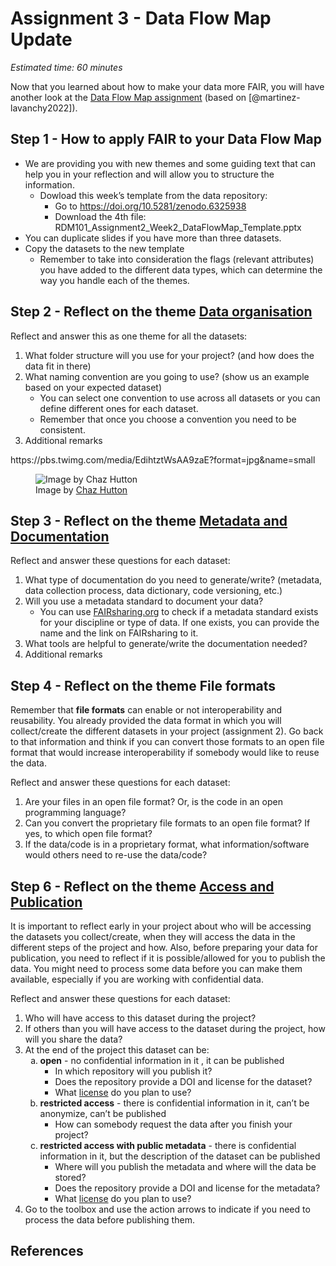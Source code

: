 # Assignment 3 - Data Flow Map Update {#assignment3}

*Estimated time: 60 minutes*

Now that you learned about how to make your data more FAIR, you will have another look at the [Data Flow Map assignment](https://estherplomp.github.io/TNW-RDM-101/06-Assignment-Data-Flow-Map-1.html) (based on [@martinez-lavanchy2022]).

## Step 1 - How to apply FAIR to your Data Flow Map

-   We are providing you with new themes and some guiding text that can help you in your reflection and will allow you to structure the information.
    -   Dowload this week's template from the data repository:
        -   Go to <https://doi.org/10.5281/zenodo.6325938>
        -   Download the 4th file: RDM101_Assignment2_Week2_DataFlowMap_Template.pptx
-   You can duplicate slides if you have more than three datasets.
-   Copy the datasets to the new template
    -   Remember to take into consideration the flags (relevant attributes) you have added to the different data types, which can determine the way you handle each of the themes.

## Step 2 - Reflect on the theme [Data organisation](https://estherplomp.github.io/TNW-RDM-101/08-Realising-FAIR-Organisation.html)

Reflect and answer this as one theme for all the datasets:

1.  What folder structure will you use for your project? (and how does the data fit in there)
2.  What naming convention are you going to use? (show us an example based on your expected dataset)
    -   You can select one convention to use across all datasets or you can define different ones for each dataset.
    -   Remember that once you choose a convention you need to be consistent.
3.  Additional remarks

https://pbs.twimg.com/media/EdihtztWsAA9zaE?format=jpg&name=small

![Image by [Chaz Hutton](https://twitter.com/chazhutton/status/1285955514241875968)](https://pbs.twimg.com/media/EdihtztWsAA9zaE){fig-alt="Title: anatomy of a file name. A file name that shows 'New_Final_final_new-23_fuckingfinal. jpeg'. For each component a box with explanation is added. For the first final the description 'the finished file' is added. For the second final the box says 'the finished file wihtout spelling mistakes. For New-final-final the box says 'the finished file after the client made a last minute complete change of direction. For the added new the box says 'the finished file after everyone in the pointless meeting managed to add in their own change. The 23 box says 'the finished file after was presumably 23 emails'. For fucking final the box says 'the finished version at the point that you stopped caring'"}

## Step 3 - Reflect on the theme [Metadata and Documentation](https://estherplomp.github.io/TNW-RDM-101/09-Realising-FAIR-Documentation.html)

Reflect and answer these questions for each dataset:

1.  What type of documentation do you need to generate/write? (metadata, data collection process, data dictionary, code versioning, etc.)
2.  Will you use a metadata standard to document your data?
    -   You can use [FAIRsharing.org](https://fairsharing.org/) to check if a metadata standard exists for your discipline or type of data. If one exists, you can provide the name and the link on FAIRsharing to it.
3.  What tools are helpful to generate/write the documentation needed?
4.  Additional remarks

## Step 4 - Reflect on the theme File formats

Remember that **file formats** can enable or not interoperability and reusability. You already provided the data format in which you will collect/create the different datasets in your project (assignment 2). Go back to that information and think if you can convert those formats to an open file format that would increase interoperability if somebody would like to reuse the data.

Reflect and answer these questions for each dataset:

1.  Are your files in an open file format? Or, is the code in an open programming language?
2.  Can you convert the proprietary file formats to an open file format? If yes, to which open file format?
3.  If the data/code is in a proprietary format, what information/software would others need to re-use the data/code?

## Step 6 - Reflect on the theme [Access and Publication](https://estherplomp.github.io/TNW-RDM-101/10-Realising-FAIR-Publication.html)

It is important to reflect early in your project about who will be accessing the datasets you collect/create, when they will access the data in the different steps of the project and how. Also, before preparing your data for publication, you need to reflect if it is possible/allowed for you to publish the data. You might need to process some data before you can make them available, especially if you are working with confidential data.

Reflect and answer these questions for each dataset:

1.  Who will have access to this dataset during the project?
2.  If others than you will have access to the dataset during the project, how will you share the data?
3.  At the end of the project this dataset can be:
    a.  **open** - no confidential information in it , it can be published
        -   In which repository will you publish it?
        -   Does the repository provide a DOI and license for the dataset?
        -   What [license](https://estherplomp.github.io/TNW-RDM-101/07-FAIR-principles.html#data-and-code-licences) do you plan to use?
    b.  **restricted access** - there is confidential information in it, can't be anonymize, can't be published
        -   How can somebody request the data after you finish your project?
    c.  **restricted access with public metadata** - there is confidential information in it, but the description of the dataset can be published
        -   Where will you publish the metadata and where will the data be stored?
        -   Does the repository provide a DOI and license for the metadata?
        -   What [license](https://estherplomp.github.io/TNW-RDM-101/07-FAIR-principles.html#data-and-code-licences) do you plan to use?
4.  Go to the toolbox and use the action arrows to indicate if you need to process the data before publishing them.

## References
